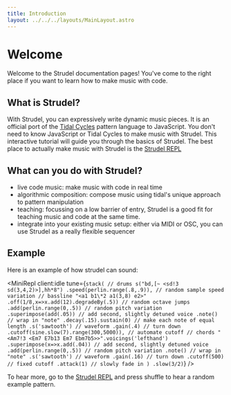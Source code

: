 ```yaml
---
title: Introduction
layout: ../../../layouts/MainLayout.astro
---
```


# Welcome

Welcome to the Strudel documentation pages!
You've come to the right place if you want to learn how to make music with code.

## What is Strudel?

With Strudel, you can expressively write dynamic music pieces.
It is an official port of the [Tidal Cycles](https://tidalcycles.org/) pattern language to JavaScript.
You don't need to know JavaScript or Tidal Cycles to make music with Strudel.
This interactive tutorial will guide you through the basics of Strudel.
The best place to actually make music with Strudel is the [Strudel REPL](https://strudel.tidalcycles.org/)

## What can you do with Strudel?

- live code music: make music with code in real time
- algorithmic composition: compose music using tidal's unique approach to pattern manipulation
- teaching: focussing on a low barrier of entry, Strudel is a good fit for teaching music and code at the same time.
- integrate into your existing music setup: either via MIDI or OSC, you can use Strudel as a really flexible sequencer

## Example

Here is an example of how strudel can sound:

<MiniRepl
  client:idle
  tune={`stack(
  // drums
  s("bd,[~ <sd!3 sd(3,4,2)>],hh*8")
  .speed(perlin.range(.8,.9)), // random sample speed variation
  // bassline
  "<a1 b1\*2 a1(3,8) e2>" 
  .off(1/8,x=>x.add(12).degradeBy(.5)) // random octave jumps
  .add(perlin.range(0,.5)) // random pitch variation
  .superimpose(add(.05)) // add second, slightly detuned voice
  .note() // wrap in "note"
  .decay(.15).sustain(0) // make each note of equal length
  .s('sawtooth') // waveform
  .gain(.4) // turn down
  .cutoff(sine.slow(7).range(300,5000)), // automate cutoff
  // chords
  "<Am7!3 <Em7 E7b13 Em7 Ebm7b5>>".voicings('lefthand') 
  .superimpose(x=>x.add(.04)) // add second, slightly detuned voice
  .add(perlin.range(0,.5)) // random pitch variation
  .note() // wrap in "note"
  .s('sawtooth') // waveform
  .gain(.16) // turn down
  .cutoff(500) // fixed cutoff
  .attack(1) // slowly fade in
)
.slow(3/2)`}
/>

To hear more, go to the [Strudel REPL](https://strudel.tidalcycles.org/) and press shuffle to hear a random example pattern.
